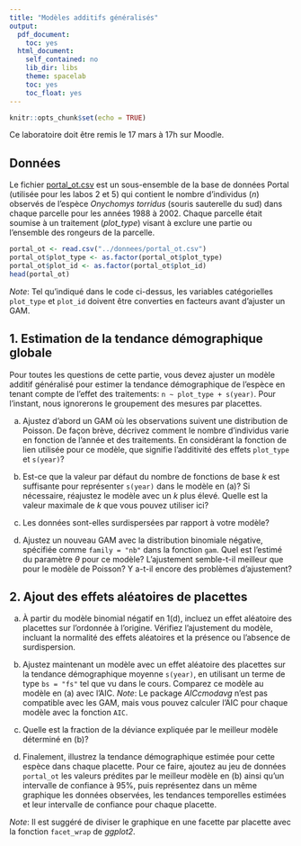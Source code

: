 ---
title: "Modèles additifs généralisés"
output:
  pdf_document:
    toc: yes
  html_document:
    self_contained: no
    lib_dir: libs
    theme: spacelab
    toc: yes
    toc_float: yes
---

```{r setup, include=FALSE}
knitr::opts_chunk$set(echo = TRUE)
```

Ce laboratoire doit être remis le 17 mars à 17h sur Moodle.

## Données

Le fichier [portal_ot.csv](../donnees/portal_ot.csv) est un sous-ensemble de la base de données Portal (utilisée pour les labos 2 et 5) qui contient le nombre d'individus (*n*) observés de l'espèce *Onychomys torridus* (souris sauterelle du sud) dans chaque parcelle pour les années 1988 à 2002. Chaque parcelle était soumise à un traitement (*plot_type*) visant à exclure une partie ou l'ensemble des rongeurs de la parcelle.

```{r}
portal_ot <- read.csv("../donnees/portal_ot.csv")
portal_ot$plot_type <- as.factor(portal_ot$plot_type)
portal_ot$plot_id <- as.factor(portal_ot$plot_id)
head(portal_ot)
```

*Note*: Tel qu'indiqué dans le code ci-dessus, les variables catégorielles `plot_type` et `plot_id` doivent être converties en facteurs avant d'ajuster un GAM.


## 1. Estimation de la tendance démographique globale

Pour toutes les questions de cette partie, vous devez ajuster un modèle additif généralisé pour estimer la tendance démographique de l'espèce en tenant compte de l'effet des traitements: `n ~ plot_type + s(year)`. Pour l'instant, nous ignorerons le groupement des mesures par placettes.

(a) Ajustez d'abord un GAM où les observations suivent une distribution de Poisson. De façon brève, décrivez comment le nombre d'individus varie en fonction de l'année et des traitements. En considérant la fonction de lien utilisée pour ce modèle, que signifie l'additivité des effets `plot_type` et `s(year)`?

(b) Est-ce que la valeur par défaut du nombre de fonctions de base $k$ est suffisante pour représenter `s(year)` dans le modèle en (a)? Si nécessaire, réajustez le modèle avec un $k$ plus élevé. Quelle est la valeur maximale de $k$ que vous pouvez utiliser ici? 

(c) Les données sont-elles surdispersées par rapport à votre modèle? 

(d) Ajustez un nouveau GAM avec la distribution binomiale négative, spécifiée comme `family = "nb"` dans la fonction `gam`. Quel est l'estimé du paramètre $\theta$ pour ce modèle? L'ajustement semble-t-il meilleur que pour le modèle de Poisson? Y a-t-il encore des problèmes d'ajustement?


## 2. Ajout des effets aléatoires de placettes

(a) À partir du modèle binomial négatif en 1(d), incluez un effet aléatoire des placettes sur l'ordonnée à l'origine. Vérifiez l'ajustement du modèle, incluant la normalité des effets aléatoires et la présence ou l'absence de surdispersion.

(b) Ajustez maintenant un modèle avec un effet aléatoire des placettes sur la tendance démographique moyenne `s(year)`, en utilisant un terme de type `bs = "fs"` tel que vu dans le cours. Comparez ce modèle au modèle en (a) avec l'AIC. *Note*: Le package *AICcmodavg* n'est pas compatible avec les GAM, mais vous pouvez calculer l'AIC pour chaque modèle avec la fonction `AIC`.

(c) Quelle est la fraction de la déviance expliquée par le meilleur modèle déterminé en (b)? 

(d) Finalement, illustrez la tendance démographique estimée pour cette espèce dans chaque placette. Pour ce faire, ajoutez au jeu de données `portal_ot` les valeurs prédites par le meilleur modèle en (b) ainsi qu'un intervalle de confiance à 95%, puis représentez dans un même graphique les données observées, les tendances temporelles estimées et leur intervalle de confiance pour chaque placette.

*Note*: Il est suggéré de diviser le graphique en une facette par placette avec la fonction `facet_wrap` de *ggplot2*.
